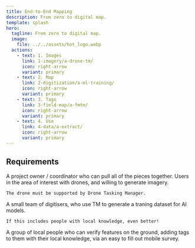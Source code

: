 ```yaml
---
title: End-to-End Mapping
description: From zero to digital map.
template: splash
hero:
  tagline: From zero to digital map.
  image:
    file: ../../assets/hot_logo.webp
  actions:
    - text: 1. Images
      link: 1-imagery/a-drone-tm/
      icon: right-arrow
      variant: primary
    - text: 2. Map
      link: 2-digitization/a-ml-training/
      icon: right-arrow
      variant: primary
    - text: 3. Tags
      link: 3-field-map/a-fmtm/
      icon: right-arrow
      variant: primary
    - text: 4. Use
      link: 4-data/a-extract/
      icon: right-arrow
      variant: primary
---
```



## Requirements

<CardGrid stagger>
  <Card title="Coordinator" icon="laptop">
    A project owner / coordinator who can pull all of the pieces together.
  </Card>
  <Card title="Drone Operators" icon="rocket">
    Users in the area of interest with drones, and willing to generate imagery.
    
    The drone must be supported by Drone Tasking Manager.
  </Card>
  <Card title="Remote Mappers" icon="magnifier">
    A small team of digitisers, who use TM to generate a traning dataset for AI models.
    
    If this includes people with local knowledge, even better!
  </Card>
  <Card title="Field Mappers" icon="farcaster">
    A group of local people who can verify features on the ground, adding tags to them with their local knowledge, via an easy to fill out mobile survey.
  </Card>
</CardGrid>

